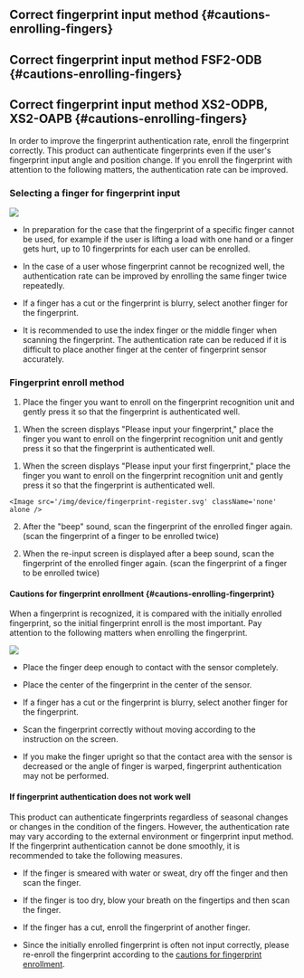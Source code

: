 <Xclude product='facestation_f2,xstation_2'>

## Correct fingerprint input method {#cautions-enrolling-fingers}

</Xclude>

<Include product='facestation_f2'>

## Correct fingerprint input method <Badge only>FSF2-ODB</Badge> {#cautions-enrolling-fingers}

</Include>

<Include product='xstation_2'>

## Correct fingerprint input method <Badge only>XS2-ODPB, XS2-OAPB</Badge> {#cautions-enrolling-fingers}

</Include>

In order to improve the fingerprint authentication rate, enroll the fingerprint correctly. This product can authenticate fingerprints even if the user's fingerprint input angle and position change. If you enroll the fingerprint with attention to the following matters, the authentication rate can be improved.

### Selecting a finger for fingerprint input

<Image src='/img/device/fingerprint-selection.svg' className='none' alone />

* In preparation for the case that the fingerprint of a specific finger cannot be used, for example if the user is lifting a load with one hand or a finger gets hurt, up to 10 fingerprints for each user can be enrolled.

* In the case of a user whose fingerprint cannot be recognized well, the authentication rate can be improved by enrolling the same finger twice repeatedly.

* If a finger has a cut or the fingerprint is blurry, select another finger for the fingerprint.

* It is recommended to use the index finger or the middle finger when scanning the fingerprint. The authentication rate can be reduced if it is difficult to place another finger at the center of fingerprint sensor accurately.	

### Fingerprint enroll method

<Include product='bioentry_r2,bioentry_w2,bioentry_p2'>

1. Place the finger you want to enroll on the fingerprint recognition unit and gently press it so that the fingerprint is authenticated well.

</Include>

<Include product='xstation_2,biostation_l2,biostation_2,biostation_a2,biolite_n2,facestation_f2'>

1. When the screen displays "Please input your fingerprint," place the finger you want to enroll on the fingerprint recognition unit and gently press it so that the fingerprint is authenticated well.

</Include>

<Include product='biostation_2a'>

1. When the screen displays "Please input your first fingerprint," place the finger you want to enroll on the fingerprint recognition unit and gently press it so that the fingerprint is authenticated well.

</Include>

```
<Image src='/img/device/fingerprint-register.svg' className='none' alone />
```

<Include product='bioentry_r2,bioentry_w2,bioentry_p2'>

2. After the "beep" sound, scan the fingerprint of the enrolled finger again. (scan the fingerprint of a finger to be enrolled twice)

</Include>

<Include product='xstation_2,biostation_l2,biostation_2,biostation_a2,biolite_n2,facestation_f2,biostation_2a'>

2. When the re-input screen is displayed after a beep sound, scan the fingerprint of the enrolled finger again. (scan the fingerprint of a finger to be enrolled twice)

</Include>

#### Cautions for fingerprint enrollment {#cautions-enrolling-fingerprint}

When a fingerprint is recognized, it is compared with the initially enrolled fingerprint, so the initial fingerprint enroll is the most important. Pay attention to the following matters when enrolling the fingerprint.

<Image src='/img/device/fingerprint-authentication.svg' className='none' alone />

* Place the finger deep enough to contact with the sensor completely.

* Place the center of the fingerprint in the center of the sensor.

* If a finger has a cut or the fingerprint is blurry, select another finger for the fingerprint.

* Scan the fingerprint correctly without moving according to the instruction on the screen.

* If you make the finger upright so that the contact area with the sensor is decreased or the angle of finger is warped, fingerprint authentication may not be performed.

#### If fingerprint authentication does not work well

This product can authenticate fingerprints regardless of seasonal changes or changes in the condition of the fingers. However, the authentication rate may vary according to the external environment or fingerprint input method. If the fingerprint authentication cannot be done smoothly, it is recommended to take the following measures.

* If the finger is smeared with water or sweat, dry off the finger and then scan the finger.

* If the finger is too dry, blow your breath on the fingertips and then scan the finger.

* If the finger has a cut, enroll the fingerprint of another finger.

* Since the initially enrolled fingerprint is often not input correctly, please re-enroll the fingerprint according to the [cautions for fingerprint enrollment](#cautions-enrolling-fingerprint).
